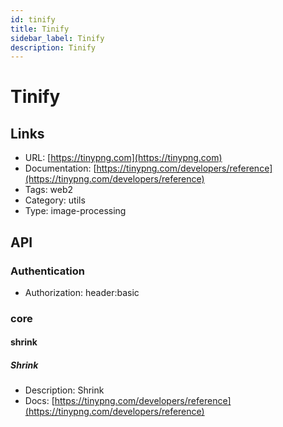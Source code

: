```yaml
---
id: tinify
title: Tinify
sidebar_label: Tinify
description: Tinify
---
```


# Tinify

## Links

* URL: [https://tinypng.com](https://tinypng.com)
* Documentation: [https://tinypng.com/developers/reference](https://tinypng.com/developers/reference)
* Tags: web2
* Category: utils
* Type: image-processing

## API

### Authentication

* Authorization: header:basic

### core

#### shrink

##### Shrink

* Description: Shrink
* Docs: [https://tinypng.com/developers/reference](https://tinypng.com/developers/reference)
